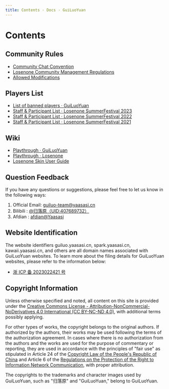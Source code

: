 ```yaml
---
title: Contents · Docs · GuiLuoYuan
---
```


# Contents

## Community Rules

- [Community Chat Convention](rules/community_chat_convention)
- [Losenone Community Management Regulations](rules/losenone_community_management_regulations)
- [Allowed Modifications](rules/allowed_modifications)

## Players List

- [List of banned players · GuiLuoYuan](players_list/blacklists)
- [Staff & Participant List · Losenone SummerFestival 2023](players_list/losenone_summerfestival_2023_staff_and_participant_list)
- [Staff & Participant List · Losenone SummerFestival 2022](players_list/losenone_summerfestival_2022_staff_and_participant_list)
- [Staff & Participant List · Losenone SummerFestival 2021](players_list/losenone_summerfestival_2021_staff_and_participant_list)

## Wiki

- [Playthrough · GuiLuoYuan](https://spark.yaasasi.cn/docs/playthrough)
- [Playthrough · Losenone](https://spark.yaasasi.cn/docs/playthrough_losenone)
- [Losenone Skin User Guide](wiki/losenone_skin_user_guide)

## Question Feedback

If you have any questions or suggestions, please feel free to let us know in the following ways:

1. Official Email: guiluo-team@yaasasi.cn
2. Bilibili : [@归落原（UID:407689732）](https://space.bilibili.com/407689732)
3. Afdian : [afdian@Yaasasi](https://afdian.net/@Yaasasi)

## Website Identification

The website identifiers guiluo.yaasasi.cn, spark.yaasasi.cn, kawaii.yaasasi.cn, and others are all domain names associated with GuiLuoYuan websites. To learn more about the filing details for GuiLuoYuan websites, please refer to the information below:
- [浙 ICP 备 2023022421 号](https://beian.miit.gov.cn/#/Integrated/recordQuery)

## Copyright Information

Unless otherwise specified and noted, all content on this site is provided under the [Creative Commons License - Attribution-NonCommercial-NoDerivatives 4.0 International (CC BY-NC-ND 4.0)](https://creativecommons.org/licenses/by-nc-nd/4.0/), with additional terms possibly applying.

For other types of works, the copyright belongs to the original authors. If authorized by the authors, their works may be used following the terms of the authorization agreement. In cases where there is no authorization from the authors and the works are used for the purpose of commentary or reporting, they are used in accordance with the principles of "fair use" as stipulated in Article 24 of the [Copyright Law of the People's Republic of China](https://flk.npc.gov.cn/detail2.html?ZmY4MDgwODE3NTJiN2Q0MzAxNzVlNDc2NmJhYjE1NTc%3D) and Article 6 of the [Regulations on the Protection of the Right to Information Network Communication](https://flk.npc.gov.cn/detail.html?ZmY4MDgwODE2ZjNjYmIzYzAxNmY0MTM5OTJiMjFkYjk%3D), with proper attribution.

The copyrights to the trademarks and character images used by GuiLuoYuan, such as "归落原" and "GuiLuoYuan," belong to GuiLuoYuan.